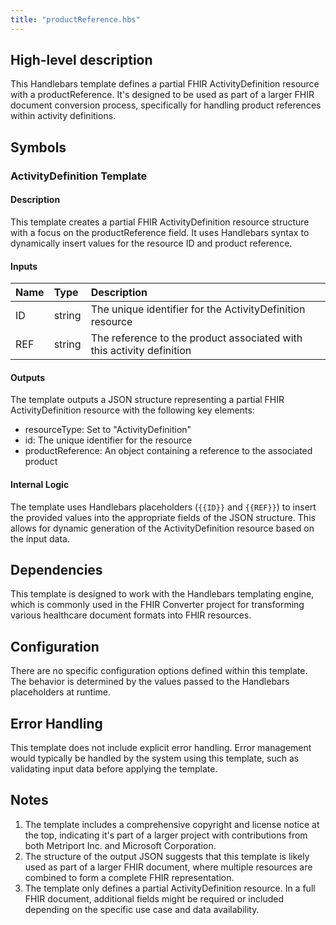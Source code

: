 ```yaml
---
title: "productReference.hbs"
---
```


## High-level description
This Handlebars template defines a partial FHIR ActivityDefinition resource with a productReference. It's designed to be used as part of a larger FHIR document conversion process, specifically for handling product references within activity definitions.

## Symbols

### ActivityDefinition Template
#### Description
This template creates a partial FHIR ActivityDefinition resource structure with a focus on the productReference field. It uses Handlebars syntax to dynamically insert values for the resource ID and product reference.

#### Inputs
| Name | Type | Description |
|:-----|:-----|:------------|
| ID   | string | The unique identifier for the ActivityDefinition resource |
| REF  | string | The reference to the product associated with this activity definition |

#### Outputs
The template outputs a JSON structure representing a partial FHIR ActivityDefinition resource with the following key elements:
- resourceType: Set to "ActivityDefinition"
- id: The unique identifier for the resource
- productReference: An object containing a reference to the associated product

#### Internal Logic
The template uses Handlebars placeholders (`{{ID}}` and `{{REF}}`) to insert the provided values into the appropriate fields of the JSON structure. This allows for dynamic generation of the ActivityDefinition resource based on the input data.

## Dependencies
This template is designed to work with the Handlebars templating engine, which is commonly used in the FHIR Converter project for transforming various healthcare document formats into FHIR resources.

## Configuration
There are no specific configuration options defined within this template. The behavior is determined by the values passed to the Handlebars placeholders at runtime.

## Error Handling
This template does not include explicit error handling. Error management would typically be handled by the system using this template, such as validating input data before applying the template.

## Notes
1. The template includes a comprehensive copyright and license notice at the top, indicating it's part of a larger project with contributions from both Metriport Inc. and Microsoft Corporation.
2. The structure of the output JSON suggests that this template is likely used as part of a larger FHIR document, where multiple resources are combined to form a complete FHIR representation.
3. The template only defines a partial ActivityDefinition resource. In a full FHIR document, additional fields might be required or included depending on the specific use case and data availability.